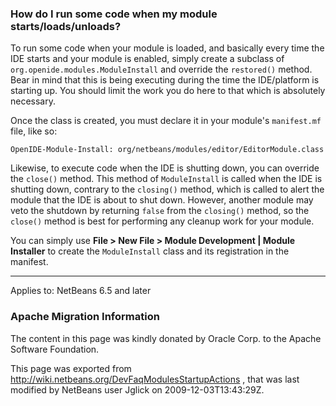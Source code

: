 <!--

    Licensed to the Apache Software Foundation (ASF) under one
    or more contributor license agreements.  See the NOTICE file
    distributed with this work for additional information
    regarding copyright ownership.  The ASF licenses this file
    to you under the Apache License, Version 2.0 (the
    "License"); you may not use this file except in compliance
    with the License.  You may obtain a copy of the License at

      http://www.apache.org/licenses/LICENSE-2.0

    Unless required by applicable law or agreed to in writing,
    software distributed under the License is distributed on an
    "AS IS" BASIS, WITHOUT WARRANTIES OR CONDITIONS OF ANY
    KIND, either express or implied.  See the License for the
    specific language governing permissions and limitations
    under the License.

-->

===How do I run some code when my module starts/loads/unloads?===

To run some code when your module is loaded, and basically every time the IDE starts and your module is enabled, simply create a subclass of <tt>org.openide.modules.ModuleInstall</tt> and override the <tt>restored()</tt> method. Bear in mind that this is being executing during the time the IDE/platform is starting up. You should limit the work you do here to that which is absolutely necessary.

Once the class is created, you must declare it in your module's <tt>manifest.mf</tt> file, like so:

<pre>
OpenIDE-Module-Install: org/netbeans/modules/editor/EditorModule.class
</pre>

Likewise, to execute code when the IDE is shutting down, you can override the <tt>close()</tt> method. This method of <tt>ModuleInstall</tt> is called when the IDE is shutting down, contrary to the <tt>closing()</tt> method, which is called to alert the module that the IDE is about to shut down. However, another module may veto the shutdown by returning <tt>false</tt> from the <tt>closing()</tt> method, so the <tt>close()</tt> method is best for performing any cleanup work for your module.

You can simply use '''File > New File > Module Development | Module Installer''' to create the <tt>ModuleInstall</tt> class and its registration in the manifest.

----
Applies to: NetBeans 6.5 and later

===Apache Migration Information===

The content in this page was kindly donated by Oracle Corp. to the
Apache Software Foundation.

This page was exported from http://wiki.netbeans.org/DevFaqModulesStartupActions , 
that was last modified by NetBeans user Jglick 
on 2009-12-03T13:43:29Z.

